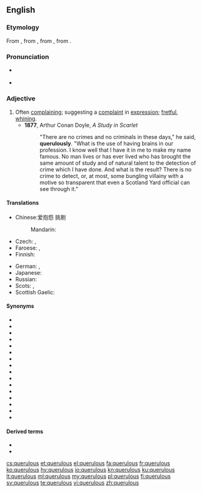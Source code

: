 ==English==

===Etymology===
From {{etyl|fro|en}} {{m|fro|querelos}}, from {{etyl|LL.|en}} {{m|la|querulōsus}}, from {{etyl|la|en}} {{m|la|querulus}}, from {{m|la|queror||I complain}}.

===Pronunciation===
* {{a|UK}} {{IPA|/ˈkwɛɹ(j)ʊləs/|lang=en}}
* {{IPA|/ˈkwɛɹ(j)ələs/|/ˈkwiːɹ(j)ələs/|lang=en}}

===Adjective===
{{en-adj}}

# Often [[complain]]ing; suggesting a [[complaint]] in [[expression]]; [[fret|fretful]], [[whine|whining]].
#* '''1877''', Arthur Conan Doyle, ''A Study in Scarlet''
#*: "There are no crimes and no criminals in these days," he said, '''querulously'''. "What is the use of having brains in our profession. I know well that I have it in me to make my name famous. No man lives or has ever lived who has brought the same amount of study and of natural talent to the detection of crime which I have done. And what is the result? There is no crime to detect, or, at most, some bungling villainy with a motive so transparent that even a Scotland Yard official can see through it."

====Translations====
{{trans-top|often complaining}}
* Chinese:爱抱怨 挑剔
*: Mandarin: {{t-needed|cmn}}
* Czech: {{t|cs|fňukavý|m}}, {{t|cs|hašteřivý|m}}
* Faroese: {{t|fo|knarrutur}}, {{t|fo|grenjutur}}
* Finnish: {{t+|fi|ruikuttava}}
{{trans-mid}}
* German: {{t|de|nörglerisch}}, {{t|de|quengelig}}
* Japanese: {{t|ja|短気|tr=[[たんき]], tanki}}
* Russian: {{t+|ru|ворчливый}}
* Scots: {{t|sco|fashious}}, {{t|sco|girnie}}
* Scottish Gaelic: {{t|gd|gearanach}}
{{trans-bottom}}

====Synonyms====
* {{l|en|bitchy}}
* {{l|en|cantankerous}}
* {{l|en|critical}}
* {{l|en|fretful}}
* {{l|en|huffy}}
* {{l|en|irritable}}
* {{l|en|peevish}}
* {{l|en|plaintive}}
* {{l|en|testy}}
* {{l|en|touchy}}
* {{l|en|uptight}}
* {{l|en|whiny}}
* {{l|en|bemoaning}}
* {{l|en|grumbling}}
* {{l|en|lamenting}}
* {{l|en|whining}}

====Derived terms====
* {{l|en|querulously}}
* {{l|en|querulousness}}

[[cs:querulous]]
[[et:querulous]]
[[el:querulous]]
[[fa:querulous]]
[[fr:querulous]]
[[ko:querulous]]
[[hy:querulous]]
[[io:querulous]]
[[kn:querulous]]
[[ku:querulous]]
[[lt:querulous]]
[[ml:querulous]]
[[my:querulous]]
[[pl:querulous]]
[[fi:querulous]]
[[sv:querulous]]
[[te:querulous]]
[[vi:querulous]]
[[zh:querulous]]